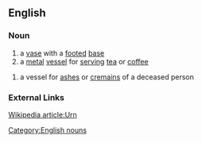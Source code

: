 ==English==
===Noun===
#a [[vase]] with a [[footed]] [[base]]
#a [[metal]] [[vessel]] for [[serving]] [[tea]] or [[coffee]]
[[Category:English nouns]]
#a vessel for [[ash]]es or [[cremains]] of a deceased person

===External Links===
[http://en.wikipedia.org/wiki/Urn Wikipedia article:Urn]